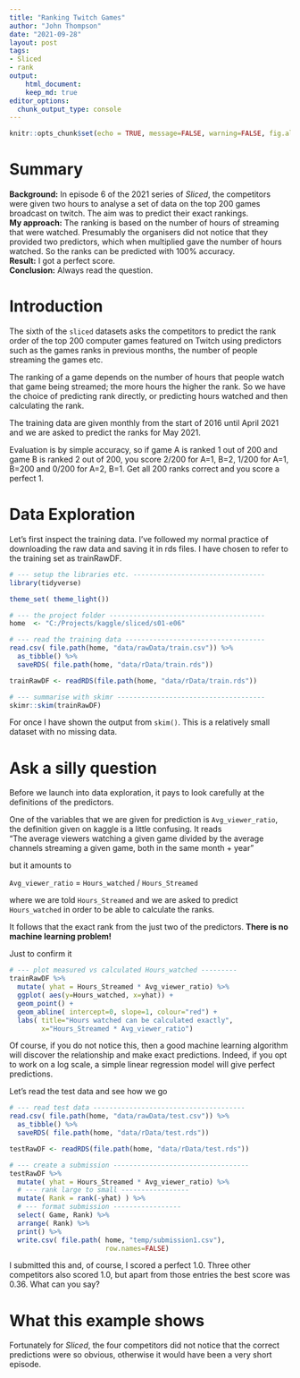 ```yaml
---
title: "Ranking Twitch Games"
author: "John Thompson"
date: "2021-09-28"
layout: post
tags:
- Sliced
- rank
output:
    html_document:
    keep_md: true
editor_options:
  chunk_output_type: console
---
```


```r
knitr::opts_chunk$set(echo = TRUE, message=FALSE, warning=FALSE, fig.align='center')
```

# Summary

**Background:** In episode 6 of the 2021 series of *Sliced*, the competitors were given two hours to analyse a set of data on the top 200 games broadcast on twitch. The aim was to predict their exact rankings.   
**My approach:** The ranking is based on the number of hours of streaming that were watched. Presumably the organisers did not notice that they provided two predictors, which when multiplied gave the number of hours watched. So the ranks can be predicted with 100% accuracy.  
**Result:** I got a perfect score.   
**Conclusion:** Always read the question.     

# Introduction

The sixth of the `sliced` datasets asks the competitors to predict the rank order of the top 200 computer games featured on Twitch using predictors such as the games ranks in previous months, the number of people streaming the games etc.

The ranking of a game depends on the number of hours that people watch that game being streamed; the more hours the higher the rank. So we have the choice of predicting rank directly, or predicting hours watched and then calculating the rank.

The training data are given monthly from the start of 2016 until April 2021 and we are asked to predict the ranks for May 2021.

Evaluation is by simple accuracy, so if game A is ranked 1 out of 200 and game B is ranked 2 out of 200, you score 2/200 for A=1, B=2, 1/200 for A=1, B=200 and 0/200 for A=2, B=1. Get all 200 ranks correct and you score a perfect 1.

# Data Exploration

Let's first inspect the training data. I've followed my normal practice of downloading the raw data and saving it in rds files. I have chosen to refer to the training set as trainRawDF. 
```r
# --- setup the libraries etc. ---------------------------------
library(tidyverse)

theme_set( theme_light())

# --- the project folder ---------------------------------------
home  <- "C:/Projects/kaggle/sliced/s01-e06"

# --- read the training data -----------------------------------
read.csv( file.path(home, "data/rawData/train.csv")) %>%
  as_tibble() %>%
  saveRDS( file.path(home, "data/rData/train.rds")) 

trainRawDF <- readRDS(file.path(home, "data/rData/train.rds"))

# --- summarise with skimr -------------------------------------
skimr::skim(trainRawDF)
```

For once I have shown the output from `skim()`. This is a relatively small dataset with no missing data.

# Ask a silly question

Before we launch into data exploration, it pays to look carefully at the definitions of the predictors. 

One of the variables that we are given for prediction is
`Avg_viewer_ratio`, the definition given on kaggle is a little confusing. It reads  
"The average viewers watching a given game divided by the average channels streaming a given game, both in the same month + year"  

but it amounts to

`Avg_viewer_ratio` = `Hours_watched` / `Hours_Streamed`  

where we are told `Hours_Streamed` and we are asked to predict `Hours_watched` in order to be able to calculate the ranks.

It follows that the exact rank from the just two of the predictors. **There is no machine learning problem!**

Just to confirm it

```r
# --- plot measured vs calculated Hours_watched ---------
trainRawDF %>%
  mutate( yhat = Hours_Streamed * Avg_viewer_ratio) %>%
  ggplot( aes(y=Hours_watched, x=yhat)) +
  geom_point() +
  geom_abline( intercept=0, slope=1, colour="red") +
  labs( title="Hours watched can be calculated exactly",
        x="Hours_Streamed * Avg_viewer_ratio")
```

Of course, if you do not notice this, then a good machine learning algorithm will discover the relationship and make exact predictions. Indeed, if you opt to work on a log scale, a simple linear regression model will give perfect predictions.

Let's read the test data and see how we go

```r
# --- read test data --------------------------------------
read.csv( file.path(home, "data/rawData/test.csv")) %>%
  as_tibble() %>%
  saveRDS( file.path(home, "data/rData/test.rds")) 

testRawDF <- readRDS(file.path(home, "data/rData/test.rds"))

# --- create a submission ----------------------------------
testRawDF %>%
  mutate( yhat = Hours_Streamed * Avg_viewer_ratio) %>%
  # --- rank large to small -----------------
  mutate( Rank = rank(-yhat) ) %>%
  # --- format submission -----------------
  select( Game, Rank) %>%
  arrange( Rank) %>% 
  print() %>%
  write.csv( file.path( home, "temp/submission1.csv"),
                        row.names=FALSE)

```

I submitted this and, of course, I scored a perfect 1.0. Three other competitors also scored 1.0, but apart from those entries the best score was 0.36. What can you say? 

# What this example shows

Fortunately for *Sliced*, the four competitors did not notice that the correct predictions were so obvious, otherwise it would have been a very short episode.
